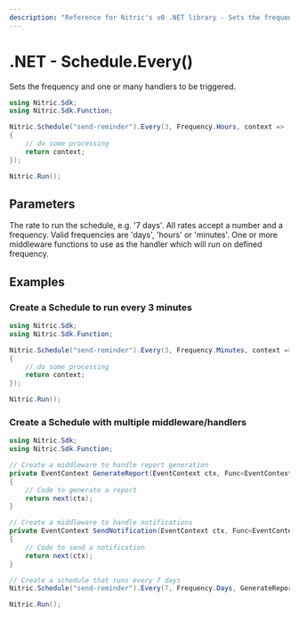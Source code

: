 ```yaml
---
description: "Reference for Nitric's v0 .NET library - Sets the frequency and one or many handlers to be triggered."
---
```


# .NET - Schedule.Every()

Sets the frequency and one or many handlers to be triggered.

```csharp
using Nitric.Sdk;
using Nitric.Sdk.Function;

Nitric.Schedule("send-reminder").Every(3, Frequency.Hours, context =>
{
    // do some processing
    return context;
});

Nitric.Run();
```

## Parameters

<Properties>
  <Property name="rate" type="string" required>
    The rate to run the schedule, e.g. '7 days'. All rates accept a number and a
    frequency. Valid frequencies are 'days', 'hours' or 'minutes'.
  </Property>
  <Property
    name="middleware"
    type="Func<EventContext, EventContext> or List<Middleware<EventContext>"
    required
  >
    One or more middleware functions to use as the handler which will run on
    defined frequency.
  </Property>
</Properties>

## Examples

### Create a Schedule to run every 3 minutes

```csharp
using Nitric.Sdk;
using Nitric.Sdk.Function;

Nitric.Schedule("send-reminder").Every(3, Frequency.Minutes, context =>
{
    // do some processing
    return context;
});

Nitric.Run();
```

### Create a Schedule with multiple middleware/handlers

```csharp
using Nitric.Sdk;
using Nitric.Sdk.Function;

// Create a middleware to handle report generation
private EventContext GenerateReport(EventContext ctx, Func<EventContext, EventContext> next)
{
    // Code to generate a report
    return next(ctx);
}

// Create a middleware to handle notifications
private EventContext SendNotification(EventContext ctx, Func<EventContext, EventContext> next)
{
    // Code to send a notification
    return next(ctx);
}

// Create a schedule that runs every 7 days
Nitric.Schedule("send-reminder").Every(7, Frequency.Days, GenerateReport, SendNotification);

Nitric.Run();
```
